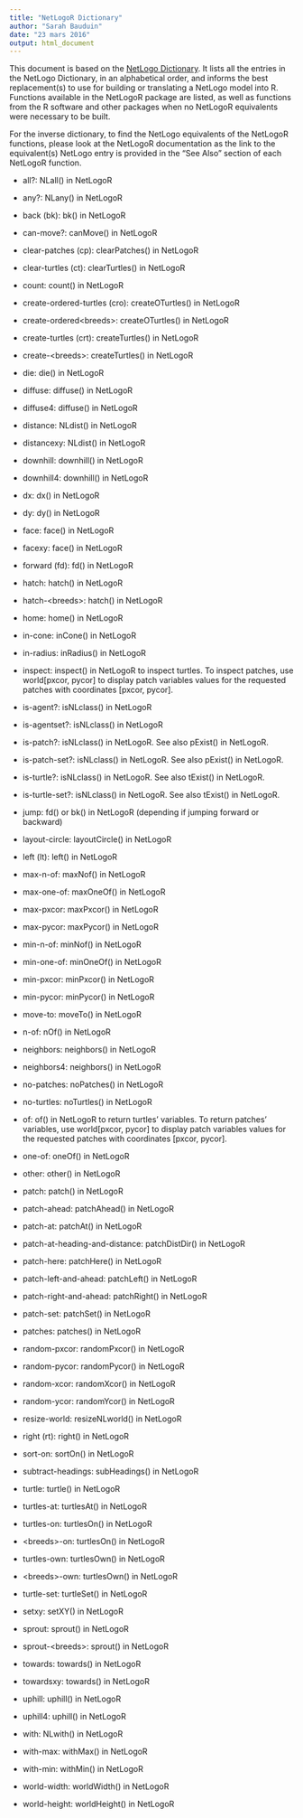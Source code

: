 ```yaml
---
title: "NetLogoR Dictionary"
author: "Sarah Bauduin"
date: "23 mars 2016"
output: html_document
---
```


This document is based on the [NetLogo Dictionary](https://ccl.northwestern.edu/netlogo/docs/dictionary.html). It lists all the entries in the NetLogo Dictionary, in an alphabetical order, and informs the best replacement(s) to use for building or translating a NetLogo model into R. Functions available in the NetLogoR package are listed, as well as functions from the R software and other packages when no NetLogoR equivalents were necessary to be built.

For the inverse dictionary, to find the NetLogo equivalents of the NetLogoR functions, please look at the NetLogoR documentation as the link to the equivalent(s) NetLogo entry is provided in the "See Also" section of each NetLogoR function.




* all?: NLall() in NetLogoR

* any?: NLany() in NetLogoR

* back (bk): bk() in NetLogoR

* can-move?: canMove() in NetLogoR

* clear-patches (cp): clearPatches() in NetLogoR

* clear-turtles (ct): clearTurtles() in NetLogoR

* count: count() in NetLogoR

* create-ordered-turtles (cro): createOTurtles() in NetLogoR
* create-ordered\<breeds>: createOTurtles() in NetLogoR

* create-turtles (crt): createTurtles() in NetLogoR
* create-\<breeds>: createTurtles() in NetLogoR

* die: die() in NetLogoR

* diffuse: diffuse() in NetLogoR

* diffuse4: diffuse() in NetLogoR

* distance: NLdist() in NetLogoR

* distancexy: NLdist() in NetLogoR

* downhill: downhill() in NetLogoR
* downhill4: downhill() in NetLogoR

* dx: dx() in NetLogoR
* dy: dy() in NetLogoR

* face: face() in NetLogoR

* facexy: face() in NetLogoR

* forward (fd): fd() in NetLogoR

* hatch: hatch() in NetLogoR
* hatch-\<breeds>: hatch() in NetLogoR

* home: home() in NetLogoR

* in-cone: inCone() in NetLogoR

* in-radius: inRadius() in NetLogoR

* inspect: inspect() in NetLogoR to inspect turtles. To inspect patches, use world[pxcor, pycor] to display patch variables values for the requested patches with coordinates [pxcor, pycor].

* is-agent?: isNLclass() in NetLogoR
* is-agentset?: isNLclass() in NetLogoR
* is-patch?: isNLclass() in NetLogoR. See also pExist() in NetLogoR.
* is-patch-set?: isNLclass() in NetLogoR. See also pExist() in NetLogoR.
* is-turtle?: isNLclass() in NetLogoR. See also tExist() in NetLogoR.
* is-turtle-set?: isNLclass() in NetLogoR. See also tExist() in NetLogoR.

* jump: fd() or bk() in NetLogoR (depending if jumping forward or backward)

* layout-circle: layoutCircle() in NetLogoR

* left (lt): left() in NetLogoR

* max-n-of: maxNof() in NetLogoR

* max-one-of: maxOneOf() in NetLogoR

* max-pxcor: maxPxcor() in NetLogoR
* max-pycor: maxPycor() in NetLogoR

* min-n-of: minNof() in NetLogoR

* min-one-of: minOneOf() in NetLogoR

* min-pxcor: minPxcor() in NetLogoR
* min-pycor: minPycor() in NetLogoR

* move-to: moveTo() in NetLogoR

* n-of: nOf() in NetLogoR

* neighbors: neighbors() in NetLogoR
* neighbors4: neighbors() in NetLogoR

* no-patches: noPatches() in NetLogoR

* no-turtles: noTurtles() in NetLogoR

* of: of() in NetLogoR to return turtles' variables. To return patches' variables, use world[pxcor, pycor] to display patch variables values for the requested patches with coordinates [pxcor, pycor].

* one-of: oneOf() in NetLogoR

* other: other() in NetLogoR

* patch: patch() in NetLogoR

* patch-ahead: patchAhead() in NetLogoR

* patch-at: patchAt() in NetLogoR

* patch-at-heading-and-distance: patchDistDir() in NetLogoR

* patch-here: patchHere() in NetLogoR

* patch-left-and-ahead: patchLeft() in NetLogoR
* patch-right-and-ahead: patchRight() in NetLogoR

* patch-set: patchSet() in NetLogoR

* patches: patches() in NetLogoR

* random-pxcor: randomPxcor() in NetLogoR
* random-pycor: randomPycor() in NetLogoR

* random-xcor: randomXcor() in NetLogoR
* random-ycor: randomYcor() in NetLogoR

* resize-world: resizeNLworld() in NetLogoR

* right (rt): right() in NetLogoR

* sort-on: sortOn() in NetLogoR

* subtract-headings: subHeadings() in NetLogoR

* turtle: turtle() in NetLogoR

* turtles-at: turtlesAt() in NetLogoR

* turtles-on: turtlesOn() in NetLogoR
* \<breeds>-on: turtlesOn() in NetLogoR

* turtles-own: turtlesOwn() in NetLogoR
* \<breeds>-own: turtlesOwn() in NetLogoR

* turtle-set: turtleSet() in NetLogoR

* setxy: setXY() in NetLogoR

* sprout: sprout() in NetLogoR
* sprout-\<breeds>: sprout() in NetLogoR

* towards: towards() in NetLogoR

* towardsxy: towards() in NetLogoR

* uphill: uphill() in NetLogoR
* uphill4: uphill() in NetLogoR

* with: NLwith() in NetLogoR

* with-max: withMax() in NetLogoR

* with-min: withMin() in NetLogoR

* world-width: worldWidth() in NetLogoR
* world-height: worldHeight() in NetLogoR
